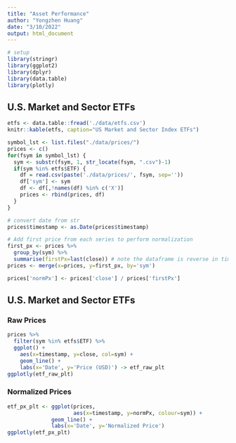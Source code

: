 ```yaml
---
title: "Asset Performance"
author: "Yongzhen Huang"
date: "3/10/2022"
output: html_document
---
```


```r
# setup
library(stringr)
library(ggplot2)
library(dplyr)
library(data.table)
library(plotly)
```

## U.S. Market and Sector ETFs
```r
etfs <- data.table::fread('./data/etfs.csv')
knitr::kable(etfs, caption="US Market and Sector Index ETFs")
```

```r
symbol_lst <- list.files("./data/prices/")
prices <- c()
for(fsym in symbol_lst) {
  sym <- substr(fsym, 1, str_locate(fsym, ".csv")-1)
  if(sym %in% etfs$ETF) {
    df = read.csv(paste('./data/prices/', fsym, sep=''))
    df['sym'] <- sym
    df <- df[,!names(df) %in% c('X')]
    prices <- rbind(prices, df)
  }
}

# convert date from str
prices$timestamp <- as.Date(prices$timestamp)

# Add first price from each series to perform normalization
first_px <- prices %>%
  group_by(sym) %>%
  summarise(firstPx=last(close)) # note the dataframe is reverse in time
prices <- merge(x=prices, y=first_px, by='sym')

prices['normPx'] <- prices['close'] / prices['firstPx']
```

## U.S. Market and Sector ETFs {.tabset}
### Raw Prices
```r
prices %>%
  filter(sym %in% etfs$ETF) %>%
  ggplot() +
    aes(x=timestamp, y=close, col=sym) +
    geom_line() +
    labs(x='Date', y='Price (USD)') -> etf_raw_plt
ggplotly(etf_raw_plt)
```


### Normalized Prices
```r
etf_px_plt <- ggplot(prices,
                     aes(x=timestamp, y=normPx, colour=sym)) +
              geom_line() +
              labs(x='Date', y='Normalized Price')
ggplotly(etf_px_plt)
```

